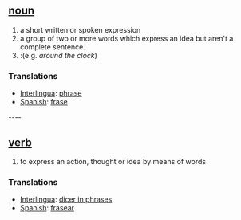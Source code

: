 == [[noun]] ==
# a short written or spoken expression
# a group of two or more words which express an idea but aren't a complete sentence.
# :(e.g. ''around the clock'')
=== Translations ===
*[[Interlingua]]: [[phrase]]
*[[Spanish]]: [[frase]]

---- 
== [[verb]] ==
# to express an action, thought or idea by means of words

=== Translations ===
*[[Interlingua]]: [[dicer in phrases]]
*[[Spanish]]: [[frasear]]